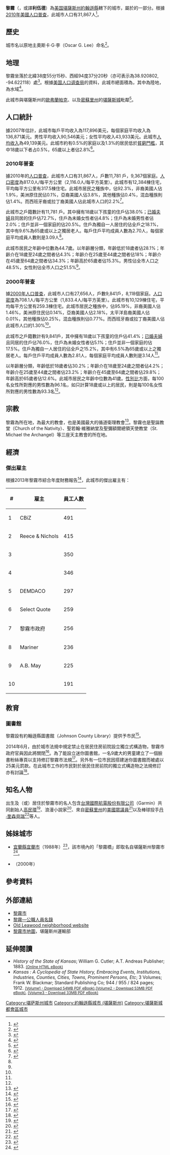 {{noteTA
|G1=USState
}}
{{Infobox settlement
|name = 黎霧
|native_name = Leawood
|settlement_type = [[城市|城市]]
|image_skyline =
|image_caption =
|image_flag =
|image_seal =
|image_map = Johnson_County_Kansas_Incorporated_and_Unincorporated_areas_Leawood_Highlighted.svg
|map_caption = 黎霧於[[約翰遜縣_(堪薩斯州)|約翰遜縣]]及[[堪薩斯州|堪薩斯州]]之地理位置
|image_map1 = Map of Johnson County, Kansas, U.S..png
|map_caption1 = [[約翰遜縣_(堪薩斯州)|約翰遜縣]]{{le|堪薩斯州運輸部|Kansas Department of Transportation|交通}}地圖（[[:File:Kansas_official_transportation_map_legend.png|圖例]]）
|latd = 38 |latm = 55 |lats = 15 |latNS = N
|longd = 94 |longm = 37 |longs = 20 |longEW = W
|coordinates_footnotes = 
|coordinates_display = inline,title
|coordinates_type = region:US-KS_type:city_source:GNIS
|subdivision_type = [[世界政區索引|國家]]
|subdivision_name = [[美国|美国]]
|subdivision_type1 = [[美國行政區劃|州]]
|subdivision_name1 = [[堪薩斯州|堪薩斯州]]
|subdivision_type2 = [[堪萨斯州行政区划|縣]]
|subdivision_name2 = [[約翰遜縣_(堪薩斯州)|約翰遜縣]]
|government_footnotes = 
|government_type = 
|leader_title = [[市长|市长]]
|leader_name = 佩吉·鄧恩
|established_title = 
|established_date = 
|established_title1 = [[市法團|成立]]
|established_date1 = 1948年
|area_footnotes = <ref name="Gazetteer files"/>
|area_total_sq_mi = 15.16
|area_land_sq_mi = 15.06
|area_water_sq_mi = 0.10
|area_total_km2 = 39.26
|area_land_km2 = 39.01
|area_water_km2 = 0.26
|elevation_footnotes =
|elevation_ft = 942
|elevation_m = 287
|population_as_of = [[2010年美國人口普查|2010]]
|population_est = 32539
|pop_est_as_of = 2012<ref name="2012 Pop Estimate">{{cite web|title=Population Estimates|url=http://www.census.gov/popest/data/cities/totals/2012/SUB-EST2012.html|publisher=[[美国人口调查局|美国人口调查局]]|accessdate=2013-05-29|archive-url=https://www.webcitation.org/6HQu4Spqa?url=http://www.census.gov/popest/data/cities/totals/2012/SUB-EST2012.html|archive-date=2013-06-17|dead-url=yes}}</ref>
|population_footnotes = <ref name="FactFinder"/>
|population_total = 31867
|population_density_sq_mi = auto
|population_density_km2 = auto
|timezone = [[北美中部时区|CST]]
|utc_offset = -6
|timezone_DST = CDT
|utc_offset_DST = -5
|postal_code_type = [[美國郵區編號|郵區編號]]
|postal_code = 66211
|area_code = [[電話區號913|913]]
|blank_name = [[聯邦資料處理標準|FIPS代碼]]
|blank_info = 20-39075 <ref name="GR2">{{cite web|url=http://factfinder2.census.gov|publisher=[[美国人口调查局|美国人口调查局]]|accessdate=2008-01-31|title=American FactFinder|archive-date=2013-09-11|archive-url=https://web.archive.org/web/20130911234518/http://factfinder2.census.gov/|dead-url=no}}</ref>
|blank1_name = [[地名信息系统|GNIS編號]]
|blank1_info = 0479275 <ref name="GR3">{{cite web|url=http://geonames.usgs.gov|accessdate=2008-01-31|title=US Board on Geographic Names|publisher=[[美國地質調查局|美國地質調查局]]|date=2007-10-25|archive-date=2012-02-26|archive-url=https://www.webcitation.org/65jET5cdV?url=http://geonames.usgs.gov/|dead-url=no}}</ref>
|website = [http://www.leawood.org/ Leawood.org]
|footnotes =
}}

'''黎霧'''（{{lang|en|'''Leawood'''}}，或譯'''利伍德'''）為[[美国|美国]][[堪薩斯州|堪薩斯州]][[約翰遜縣_(堪薩斯州)|約翰遜縣]]轄下的城市，屬於{{le|堪薩斯城都會區|Kansas City Metropolitan Area}}的一部分。根據[[2010年美國人口普查|2010年美國人口普查]]，此城市人口有31,867人<ref name="Census2010">{{cite web|title=2010 City Population and Housing Occupancy Status|url=http://factfinder2.census.gov/faces/tableservices/jsf/pages/productview.xhtml?pid=DEC_10_PL_GCTPL2.ST13&prodType=table|publisher=U.S. Census Bureau|accessdate=2011-03-06|archive-date=2011-07-21|archive-url=https://web.archive.org/web/20110721034521/http://factfinder2.census.gov/faces/tableservices/jsf/pages/productview.xhtml?pid=DEC_10_PL_GCTPL2.ST13&prodType=table|dead-url=no}}</ref>。

==歷史==
{{See also|堪薩斯州歷史}}

城市名以原地主奧斯卡·G·李（Oscar G. Lee）命名<ref>{{cite web | url=http://www.jocohistory.net/cdm/leawood/ | title=Leawood, Kansas | publisher=Johnson County Museum | work=JoCoHistory | accessdate=2014-06-12 | archive-url=https://web.archive.org/web/20140714151645/http://www.jocohistory.net/cdm/leawood/ | archive-date=2014-07-14 | dead-url=yes }}</ref>。

==地理==
黎霧坐落於北緯38度55分15秒、西經94度37分20秒（亦可表示為38.920802, -94.622118）處<ref name="GR1">{{cite web|url=http://www.census.gov/geo/www/gazetteer/gazette.html|publisher=[[美国人口调查局|美国人口调查局]]|accessdate=2011-04-23|date=2011-02-12|title=US Gazetteer files: 2010, 2000, and 1990|archive-url=https://web.archive.org/web/20060720110047/http://www.census.gov/geo/www/gazetteer/gazette.html|archive-date=2006-07-20|dead-url=yes}}</ref>。根據[[美国人口调查局|美国人口调查局]]的資料，此城市總面積為{{convert|39.26|sqkm|sqmi|2}}，其中{{convert|39.01|sqkm|sqmi|2}}為陸地，{{convert|0.26|sqkm|sqmi|2}}為水域<ref name ="Gazetteer files">{{cite web|title=US Gazetteer files 2010|url=http://www.census.gov/geo/www/gazetteer/files/Gaz_places_national.txt|publisher=[[美国人口调查局|美国人口调查局]]|accessdate=2012-07-06|archive-url=https://www.webcitation.org/699nOulzi?url=http://www.census.gov/geo/www/gazetteer/files/Gaz_places_national.txt|archive-date=2012-07-14|dead-url=yes}}</ref>。

此城市與堪薩斯州的[[歐弗蘭帕克|歐弗蘭帕克]]、{{le|普雷里村 (堪薩斯州)|Prairie Village, Kansas|普雷里村}}以及[[密蘇里州|密蘇里州]]的[[堪薩斯城_(密蘇里州)|堪薩斯城]]毗鄰<ref>{{cite web|title=City of Leawood|url=http://www.leawood.org/aboutleawood.aspx|accessdate=2015-02-05|archive-url=https://web.archive.org/web/20150205214439/http://www.leawood.org/aboutleawood.aspx|archive-date=2015-02-05|dead-url=yes}}</ref>。

==人口統計==
{{US Census population
|align=left
|1950= 1167
|1960= 7466
|1970= 10349
|1980= 13360
|1990= 19693
|2000= 27656
|2010= 31867
|estyear=2014
|estimate=34395
|estref=<ref name="USCensusEst2014">{{cite web|url=http://www.census.gov/popest/data/cities/totals/2014/SUB-EST2014.html|title=Annual Estimates of the Resident Population for Incorporated Places: April 1, 2010 to July 1, 2014|accessdate=2015-06-04|archive-url=https://web.archive.org/web/20150523034651/https://www.census.gov/popest/data/cities/totals/2014/SUB-EST2014.html|archive-date=2015-05-23|dead-url=yes}}</ref>
|align-fn=center
|footnote=[http://www.census.gov/prod/www/abs/decennial/ U.S. Decennial Census]
}}

據2007年估計，此城市每戶平均收入為117,896美元，每個家庭平均收入為136,871美元。男性平均收入90,546美元；女性平均收入43,933美元。此城市[[人均收入|人均收入]]為49,139美元。此城市約有0.5%的家庭以及1.3%的居民低於[[貧窮門檻|貧窮門檻]]，其中18歲以下者占0.5%，65歲以上者佔2.8%<ref>{{cite web |url=http://factfinder.census.gov/servlet/ACSSAFFFacts?_event=Search&geo_id=16000US1823278&_geoContext=01000US%7C04000US18%7C16000US1823278&_street=&_county=leawood&_cityTown=leawood&_state=04000US20&_zip=&_lang=en&_sse=on&ActiveGeoDiv=geoSelect&_useEV=&pctxt=fph&pgsl=160&_submenuId=factsheet_1&ds_name=ACS_2007_3YR_SAFF&_ci_nbr=null&qr_name=null&reg=null%3Anull&_keyword=&_industry= |title=存档副本 |accessdate=2009-01-28 |deadurl=yes |archiveurl=https://archive.today/20200210212711/http://factfinder.census.gov/servlet/ACSSAFFFacts?_event=Search&geo_id=16000US1823278&_geoContext=01000US%7C04000US18%7C16000US1823278&_street=&_county=leawood&_cityTown=leawood&_state=04000US20&_zip=&_lang=en&_sse=on&ActiveGeoDiv=geoSelect&_useEV=&pctxt=fph&pgsl=160&_submenuId=factsheet_1&ds_name=ACS_2007_3YR_SAFF&_ci_nbr=null&qr_name=null&reg=null:null&_keyword=&_industry= |archivedate=2020-02-10 }}</ref>。

===2010年普查===
據2010年的[[2010年美國人口普查|人口普查]]，此城市人口有31,867人，戶數11,781 戶，9,367個家庭。[[人口密度|人口密度]]為817.0人/每平方公里（2,116.0人/每平方英里）。此城市有12,384棟住宅，平均每平方公里有317.5棟住宅。此城市居民之種族中，{{le|美國種族和民族|Race and ethnicity in the United States Census|白人}}佔92.3%，非裔美國人佔1.9%，美洲原住民佔0.1%，亞裔美國人佔3.8%，其他種族佔0.4%，混血種族則佔1.4%。而西班牙裔或拉丁裔美國人佔此城市人口的2.2%<ref name ="FactFinder">{{cite web|title=American FactFinder|url=http://factfinder2.census.gov/faces/nav/jsf/pages/index.xhtml|publisher=[[美国人口调查局|美国人口调查局]]|accessdate=2012-07-06|archive-date=2012-02-17|archive-url=https://www.webcitation.org/65WtHj6J5?url=http://factfinder2.census.gov/faces/nav/jsf/pages/index.xhtml|dead-url=no}}</ref>。

此城市之戶籍數計有11,781 戶。其中擁有18歲以下孩童的住戶佔38.0%；[[婚姻|已婚夫婦]]且同居的住戶佔72.7%，住戶為未婚女性者佔4.8%；住戶為未婚男性者佔2.0%；住戶並非一個家庭的佔20.5%。住戶為獨自一人居住的佔全戶之18.1%，其中有9.6%為65歲或以上之獨居老人。每戶住戶平均成員人數為2.70人，每個家庭平均成員人數則是3.09人<ref name ="FactFinder"/>。

此城市居民之年齡中位數為44.7歲。以年齡層分類，年齡低於18歲者佔28.1%；年齡介在18歲至24歲之間者佔4.3%；年齡介在25歲至44歲之間者佔18%；年齡介在45歲至64歲之間者佔34.3%；年齡高於65歲者佔15.3%。男性佔全市人口之48.5%，女性則佔全市人口之51.5%<ref name ="FactFinder"/>。

===2000年普查===
據[[2000年美國人口普查|2000年人口普查]]，此城市人口有27,656人，戶數9,841戶，8,118個家庭。[[人口密度|人口密度]]為708.1人/每平方公里（1,833.4人/每平方英里）。此城市有10,129棟住宅，平均每平方公里有259.3棟住宅。此城市居民之種族中，{{le|美國種族和民族|Race and ethnicity in the United States Census|白人}}佔95.19%，非裔美國人佔1.46%，美洲原住民佔0.14%，亞裔美國人佔2.18%，太平洋島裔美國人佔0.01%，其他種族佔0.25%，混血種族則佔0.77%。而西班牙裔或拉丁裔美國人佔此城市人口的1.30%<ref name="GR2" />。

此城市之戶籍數計有9,841戶，其中擁有18歲以下孩童的住戶佔41.4%；[[婚姻|已婚夫婦]]且同居的住戶佔76.0%，住戶為未婚女性者佔5.1%；住戶並非一個家庭的佔17.5%。住戶為獨自一人居住的佔全戶之15.2%，其中有6.5%為65歲或以上之獨居老人。每戶住戶平均成員人數為2.81人，每個家庭平均成員人數則是3.14人<ref name="GR2" />。

以年齡層分類，年齡低於18歲者佔30.2%；年齡介在18歲至24歲之間者佔4.2%；年齡介在25歲至44歲之間者佔23.2%；年齡介在45歲至64歲之間者佔29.8%；年齡高於65歲者佔12.6%。此城市居民之年齡中位數為41歲。[[性別比|性別比]]方面，每100名女性所對應的男性數為96.1名，如只計算18歲或以上的居民，則是每100名女性所對應的男性數為93.3名<ref name="GR2" />。

==宗教==
黎霧為{{le|復活循道衛理聯合教會|United Methodist Church of the Resurrection}}所在地，為{{le|堪薩斯城都會區|Kansas City Metropolitan Area}}最大的教會，也是美國最大的循道衛理教會<ref>{{Cite web |url=http://www.outreachmagazine.com/2014-outreach-100/2014-Outreach-100-List.pdf |title=存档副本 |access-date=2016-05-21 |archive-url=https://web.archive.org/web/20160406103338/http://www.outreachmagazine.com/2014-outreach-100/2014-Outreach-100-List.pdf |archive-date=2016-04-06 |dead-url=yes }}</ref>。黎霧也是聖誕教堂（Church of the Nativity）、聖若翰·維雅納堂及聖彌額爾總領天使教堂（St. Michael the Archangel）等三座天主教會的所在地。

==經濟==

===傑出雇主===
根據2013年黎霧市綜合年度財務報告<ref>{{cite web |url=http://www.leawood.org/finance/pdf/CAFR%202013.pdf |title=City of Leawood, Kansas Comprehensive Annual Financial Report: for the Year ended December 31, 2013 |publisher=Leawood.org |accessdate=2015-01-08 |archive-url=https://web.archive.org/web/20160304031455/http://www.leawood.org/finance/pdf/CAFR%202013.pdf |archive-date=2016-03-04 |dead-url=yes }}</ref>，此城市的傑出雇主有：

{| class="wikitable" style=text-align:center width=40%
|-
! #
! 雇主
! 員工人數
|-
| 1
| CBiZ
|491
|-
|2
| Reece & Nichols
|415
|-
|3
| {{le|美國家庭醫師學會|American Academy of Family Physicians}}
|350
|-
|4
| {{le|藍谷聯合學區|Blue Valley Unified School District}}
|346
|-
|5
| DEMDACO
|297
|-
|6
| Select Quote 
|259
|-
|7
| 黎霧市政府
|256
|-
|8
| Mariner
|236
|-
|9
| A.B. May
|225
|-
|10
| {{tsl|en|Euronet Worldwide}}
|191
|}

==教育==

===圖書館===
黎霧設有約翰遜縣圖書館（Johnson County Library）提供予市民<ref>{{cite web |url=http://www.jocolibrary.org |title=JoCoLibrary |publisher=JoCoLibrary |date=2011-05-02 |accessdate=2012-11-17 |archive-date=2012-12-06 |archive-url=https://web.archive.org/web/20121206195841/http://jocolibrary.org/ |dead-url=no }}</ref>。

2014年6月，由於城市法規中規定禁止在居民住房前院設立獨立式構造物，黎霧市政府官員因此將{{le|迷你圖書館|Little Free Library}}關閉<ref>{{cite web|title=City Forces 9-Year-Old Boy to Move "Little Free Library" From Front Yard|url=http://time.com/2905505/city-forces-9-year-old-boy-to-move-little-free-library-from-front-yard/|date=2014-06-20|accessdate=2016-05-21|archive-date=2016-06-01|archive-url=https://web.archive.org/web/20160601065501/http://time.com/2905505/city-forces-9-year-old-boy-to-move-little-free-library-from-front-yard/|dead-url=no}}</ref>。為了能設立迷你圖書館，一名9歲大的男童建立了一個臉書粉絲專頁以支持修訂黎霧市法規<ref>{{Facebook|Spencerslittlefreelibrary|Spencer's Little Free Library}}</ref>。另外有一位市民因搭建迷你圖書館而被處以25美元罰款。在此城市工作的市民對於居民住房前院的獨立式構造物之法規修訂亦有討論<ref>{{cite web|title=City to fine owners of Little Free Libraries|url=http://www.kfvs12.com/story/25812411/city-to-fine-owners-of-little-free-libraries|date=2014-06-18|access-date=2016-05-21|archive-url=https://web.archive.org/web/20160525154317/http://www.kfvs12.com/story/25812411/city-to-fine-owners-of-little-free-libraries|archive-date=2016-05-25|dead-url=yes}}</ref>。

==知名人物==
出生及（或）居住於黎霧市的名人包含[[台灣國際航電股份有限公司|台灣國際航電股份有限公司]]（Garmin）共同創始人[[高民環|高民環]]<ref>{{Cite web |url=http://www.kansas.com/news/business/article1105086.html |title=存档副本 |accessdate=2016-05-21 |archive-date=2016-05-19 |archive-url=https://web.archive.org/web/20160519061857/http://www.kansas.com/news/business/article1105086.html |dead-url=no }}</ref>、浪漫小說家{{le|朱莉·嘉伍德|Julie Garwood}}<ref>{{cite web | title = Picks and Pans Review: Talking With...Julie Garwood | publisher = ''People'' | date = 1997-04-28 | url = http://www.people.com/people/archive/article/0,,20121943,00.html | accessdate = 2016-04-01 | archive-date = 2016-04-24 | archive-url = https://web.archive.org/web/20160424065313/http://www.people.com/people/archive/article/0,,20121943,00.html | dead-url = no }}</ref>、來自[[密蘇里州|密蘇里州]]的[[美国众议院|美國眾議員]]{{le|凱倫·麥卡錫|Karen McCarthy}}<ref>{{cite web | last = Phillips | first = Anessa | title = Alumna Congresswoman passes | publisher = ''University News'' | date = 2010-10-18 | url = http://info.umkc.edu/unews/alumna-congresswoman-passes/ | accessdate = 2016-04-01 | archive-date = 2016-04-14 | archive-url = https://web.archive.org/web/20160414232602/http://info.umkc.edu/unews/alumna-congresswoman-passes/ | dead-url = no }}</ref>以及棒球投手[[丹·奎森貝瑞|丹·奎森貝瑞]]<ref>{{cite web | title = Dan Quisenberry Dead At 45 | publisher = CBS News | date = 1998-09-30 | url = http://www.cbsnews.com/news/dan-quisenberry-dead-at-45/ | accessdate = 2016-04-01 | archive-date = 2016-04-14 | archive-url = https://web.archive.org/web/20160414160640/http://www.cbsnews.com/news/dan-quisenberry-dead-at-45/ | dead-url = no }}</ref>等人。

== 姊妹城市 ==
* {{flag|ROC}}[[宜蘭縣|宜蘭縣]][[宜蘭市|宜蘭市]]（1988年）<ref>{{Cite web |url=http://www.ustaiwanconnect.org/US-Taiwan-Relations/Sister-Cities/List-of-Sister-Cities |title=US-Taiwan Connect. List of Sister Cities |access-date=2016-05-21 |archive-url=https://web.archive.org/web/20150112201438/http://www.ustaiwanconnect.org/US-Taiwan-Relations/Sister-Cities/List-of-Sister-Cities |archive-date=2015-01-12 |dead-url=yes }}</ref>，該市境內的「黎霧橋」即取名自堪薩斯州黎霧市<ref>{{Cite web|title=宜蘭市姊妹市美國堪薩斯州黎霧市交流活動|date=2016-10-07|publisher=宜蘭市公所|url=http://www.ilancity.gov.tw/news_view.asp?id=2779|archiveurl=https://archive.is/20170316084927/http://www.ilancity.gov.tw/news_view.asp?id=2779|archivedate=2017-03-16|deadurl=yes|accessdate=2017-03-16}}</ref>。
* {{flag|Israel}}{{le|基色|Gezer}}（2000年）

==參考資料==
{{Reflist|30em}}

==外部連結==
{{Commons category|Leawood, Kansas}}
{{Portal|堪薩斯州}}
* [http://www.leawood.org/ 黎霧市]{{Wayback|url=http://www.leawood.org/ |date=20160524100800 }}
* [https://web.archive.org/web/20120512162701/http://www.lkm.org/directory/cities.php?ID=591 黎霧—公職人員名錄]
* [https://web.archive.org/web/20110714162359/http://oldleawood.neighbortree.com/ Old Leawood neighborhood website]
* [http://www.ksdot.org/Assets/wwwksdotorg/bureaus/burTransPlan/maps/city-pdf/KansasCity.pdf 黎霧市地圖]{{Wayback|url=http://www.ksdot.org/Assets/wwwksdotorg/bureaus/burTransPlan/maps/city-pdf/KansasCity.pdf |date=20160309072647 }}，堪薩斯州運輸部

==延伸閱讀==
* ''History of the State of Kansas''; William G. Cutler; A.T. Andreas Publisher; 1883. <small>[http://www.kancoll.org/books/cutler/ (Online HTML eBook)]{{Wayback|url=http://www.kancoll.org/books/cutler/ |date=20181109204358 }}</small>
* ''Kansas : A Cyclopedia of State History, Embracing Events, Institutions, Industries, Counties, Cities, Towns, Prominent Persons, Etc''; 3 Volumes; Frank W. Blackmar; Standard Publishing Co; 944 / 955 / 824 pages; 1912. <small>[http://www.archive.org/download/kansascyc01blac/kansascyc01blac.pdf (Volume1 - Download 54MB PDF eBook)],[http://www.archive.org/download/kansascycloped02blac/kansascycloped02blac.pdf (Volume2 - Download 53MB PDF eBook)], [http://www.archive.org/download/kansascyclopedia03blac/kansascyclopedia03blac.pdf (Volume3 - Download 33MB PDF eBook)]</small>

{{約翰遜縣 (堪薩斯州)}}
<!--{{堪薩斯城都會區}}-->
{{Kansas}}

{{DEFAULTSORT:Leawood}}
[[Category:堪萨斯州城市|Category:堪萨斯州城市]]
[[Category:約翰遜縣城市_(堪薩斯州)|Category:約翰遜縣城市 (堪薩斯州)]]
[[Category:堪薩斯城都會區城市|Category:堪薩斯城都會區城市]]